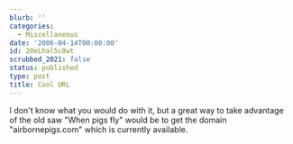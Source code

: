```yaml
---
blurb: ''
categories:
  - Miscellaneous
date: '2006-04-14T00:00:00'
id: 20eLhal5c8wt
scrubbed_2021: false
status: published
type: post
title: Cool URL
---
```


I don't know what you would do with it, but a great way to take
advantage of the old saw "When pigs fly" would be to get the domain
"airbornepigs.com" which is currently available.
